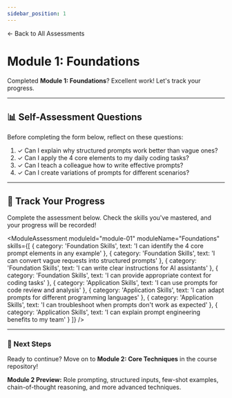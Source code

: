 ```yaml
---
sidebar_position: 1
---
```



<div style={{marginBottom: '1.5rem'}}>
  <Link to="/docs/assessments" style={{
    display: 'inline-flex',
    alignItems: 'center',
    color: 'var(--ifm-color-primary)',
    textDecoration: 'none',
    fontSize: '0.95rem',
    fontWeight: '500'
  }}>
    ← Back to All Assessments
  </Link>
</div>

# Module 1: Foundations

Completed **Module 1: Foundations**? Excellent work! Let's track your progress.

---

## 📊 Self-Assessment Questions

Before completing the form below, reflect on these questions:

1. ✓ Can I explain why structured prompts work better than vague ones?
2. ✓ Can I apply the 4 core elements to my daily coding tasks?
3. ✓ Can I teach a colleague how to write effective prompts?
4. ✓ Can I create variations of prompts for different scenarios?

---

## 📝 Track Your Progress

Complete the assessment below. Check the skills you've mastered, and your progress will be recorded!

<ModuleAssessment 
  moduleId="module-01" 
  moduleName="Foundations"
  skills={[
    { category: 'Foundation Skills', text: 'I can identify the 4 core prompt elements in any example' },
    { category: 'Foundation Skills', text: 'I can convert vague requests into structured prompts' },
    { category: 'Foundation Skills', text: 'I can write clear instructions for AI assistants' },
    { category: 'Foundation Skills', text: 'I can provide appropriate context for coding tasks' },
    { category: 'Application Skills', text: 'I can use prompts for code review and analysis' },
    { category: 'Application Skills', text: 'I can adapt prompts for different programming languages' },
    { category: 'Application Skills', text: 'I can troubleshoot when prompts don\'t work as expected' },
    { category: 'Application Skills', text: 'I can explain prompt engineering benefits to my team' }
  ]}
/>

---

<div style={{textAlign: 'center', padding: '24px', background: 'var(--ifm-color-emphasis-100)', borderRadius: '8px', marginTop: '32px'}}>

### 🚀 Next Steps

Ready to continue? Move on to **Module 2: Core Techniques** in the course repository!

**Module 2 Preview:** Role prompting, structured inputs, few-shot examples, chain-of-thought reasoning, and more advanced techniques.

</div>
